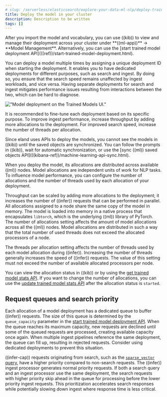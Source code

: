 ```yaml
---
# slug: /serverless/elasticsearch/explore-your-data-ml-nlp/deploy-trained-models/deploy-model
title: Deploy the model in your cluster
description: Description to be written
tags: []
---
```


<DocBadge template="technical preview" />
After you import the model and vocabulary, you can use ((kib)) to view and 
manage their deployment across your cluster under **((ml-app))** → 
**Model Management**. Alternatively, you can use the
[start trained model deployment API](((ref))/start-trained-model-deployment.html).

You can deploy a model multiple times by assigning a unique deployment ID when 
starting the deployment. It enables you to have dedicated deployments for 
different purposes, such as search and ingest. By doing so, you ensure that the 
search speed remains unaffected by ingest workloads, and vice versa. Having 
separate deployments for search and ingest mitigates performance issues 
resulting from interactions between the two, which can be hard to diagnose.

!["Model deployment on the Trained Models UI."](../images/ml-nlp-deployment-id.png)

It is recommended to fine-tune each deployment based on its specific purpose. To 
improve ingest performance, increase throughput by adding more allocations to 
the deployment. For improved search speed, increase the number of threads per 
allocation.

<DocCallOut title="Note">
Since eland uses APIs to deploy the models, you cannot see the models in
((kib)) until the saved objects are synchronized. You can follow the prompts in
((kib)), wait for automatic synchronization, or use the
[sync ((ml)) saved objects API](((kibana-ref))/machine-learning-api-sync.html).
</DocCallOut>

When you deploy the model, its allocations are distributed across available ((ml)) 
nodes. Model allocations are independent units of work for NLP tasks. To 
influence model performance, you can configure the number of allocations and the 
number of threads used by each allocation of your deployment.

Throughput can be scaled by adding more allocations to the deployment; it 
increases the number of ((infer)) requests that can be performed in parallel. All 
allocations assigned to a node share the same copy of the model in memory. The 
model is loaded into memory in a native process that encapsulates `libtorch`, 
which is the underlying ((ml)) library of PyTorch. The number of allocations 
setting affects the amount of model allocations across all the ((ml)) nodes. Model 
allocations are distributed in such a way that the total number of used threads 
does not exceed the allocated processors of a node.

The threads per allocation setting affects the number of threads used by each 
model allocation during ((infer)). Increasing the number of threads generally 
increases the speed of ((infer)) requests. The value of this setting must not 
exceed the number of available allocated processors per node.

You can view the allocation status in ((kib)) or by using the
[get trained model stats API](((ref))/get-trained-models-stats.html). If you want to
change the number of allocations, you can use the
[update trained model stats API](((ref))/update-trained-model-deployment.html) 
after the allocation status is `started`.


## Request queues and search priority

Each allocation of a model deployment has a dedicated queue to buffer ((infer)) 
requests. The size of this queue is determined by the `queue_capacity` parameter
in the 
[start trained model deployment API](((ref))/start-trained-model-deployment.html). 
When the queue reaches its maximum capacity, new requests are declined until 
some of the queued requests are processed, creating available capacity once 
again. When multiple ingest pipelines reference the same deployment, the queue 
can fill up, resulting in rejected requests. Consider using dedicated 
deployments to prevent this situation.

((infer-cap)) requests originating from search, such as the 
[`sparse_vector` query](((ref))/query-dsl-sparse-vector-query.html), have a higher 
priority compared to non-search requests. The ((infer)) ingest processor generates 
normal priority requests. If both a search query and an ingest processor use the 
same deployment, the search requests with higher priority skip ahead in the 
queue for processing before the lower priority ingest requests. This 
prioritization accelerates search responses while potentially slowing down 
ingest where response time is less critical.
